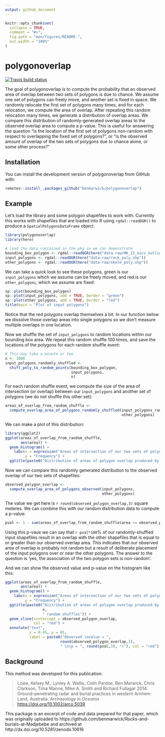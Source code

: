 ```yaml
---
output: github_document
---
```


<!-- README.md is generated from README.Rmd. Please edit that file -->

```r
knitr::opts_chunk$set(
  collapse = TRUE,
  comment = "#>",
  fig.path = "man/figures/README-",
  out.width = "100%"
)
```

# polygonoverlap

<!-- badges: start -->
[![Travis build status](https://travis-ci.org/benmarwick/polygonoverlap.svg?branch=master)](https://travis-ci.org/benmarwick/polygonoverlap)
<!-- badges: end -->

The goal of polygonoverlap is to compute the probability that an observed area of overlap between two sets of polygons is due to chance. We assume one set of polygons can freely move, and another set is fixed in space. We randomly relocate the first set of polygons many times, and for each relocation, we compute the area of overlap. After repeating this random relocation many times, we generate a distribution of overlap areas. We compare this distribution of randomly-generated overlap areas to the observed overlap area to compute a p-value. This is useful for answering the question "is the location of the first set of polygons non-random with respect to overlapping the fixed set of polygons?", or "is the observed amount of overlap of the two sets of polygons due to chance alone, or some other process?"

## Installation

You can install the development version of polygonoverlap from GitHub with:

``` r
remotes::install_.packages_github("benmarwick/polygonoverlap")
```

## Example

Let's load the library and some polygon shapefiles to work with. Currently this works with shapefiles that are loaded into R using `rgdal::readOGR()` to produce a `SpatialPolygonsDataFrame` object. 

```r
library(polygonoverlap)
library(here)
```

```r
# load the data contained in the pkg so we can demonstrate
bounding_box_polygon <- rgdal::readOGR(here("data-raw/MK_II_excv_outline.shp"))
input_polygons <- rgdal::readOGR(here("data-raw/rock_poly.shp"))
other_polygons <- rgdal::readOGR(here("data-raw/skele_poly.shp"))
```

We can take a quick look to see these polygons, green is our `input_polygons` which we assume can be freely moved, and red is our `other_polygons`, which we assume are fixed:

```r
sp::plot(bounding_box_polygon)
sp::plot(input_polygons, add = TRUE, border = "green")
sp::plot(other_polygons, add = TRUE, border = "red")
title(main = "Plot of input polygons")
```

Notice that the red polygons overlap themselves a bit. In our function below we dissolve those overlap areas into single polygons so we don't measure multiple overlaps in one location. 

Now we shuffle the set of `input_polygons` to random locations within our bounding box area. We repeat this random shuffle 100 times, and save the locations of the polygons for each random shuffle event:

```r
# This may take a minute or two
n <- 1000
input_polygons_randomly_shuffled <- 
  shift_poly_to_random_points(bounding_box_polygon,
                              input_polygons,
                              n)
```

For each random shuffle event, we compute the size of the area of intersection (or overlap) between our `input_polygons` and another set of polygons (we do not shuffle this other set):

```r
areas_of_overlap_from_random_shuffle <- 
  compute_overlap_area_of_polygons_randomly_shuffled(input_polygons_randomly_shuffled, 
                                                     other_polygons)
```

We can make a plot of this distribution:

```r
library(ggplot2)
ggplot(areas_of_overlap_from_random_shuffle,
       aes(area)) +
  geom_histogram() + 
    labs(x = expression("Areas of intersection of our two sets of polygons (m"^2*")"),
         y = "Frequency") +
  ggtitle(paste0("Distribution of areas of polygon overlap produced by ", n, " random shuffles"))
```

Now we can compare this randomly generated distribution to the observed overlap of our two sets of shapefiles:

```r
observed_polygon_overlap <- 
  compute_overlap_area_of_polygons_observed(input_polygons, 
                                            other_polygons)
```

The value we get here is `r round(observed_polygon_overlap,3)` square meteres. We can combine this with our random distribution data to compute a p-value:

```r
pval <- 1 - sum(areas_of_overlap_from_random_shuffle$area <= observed_polygon_overlap) / n
```

Using this p-vaue we can say that `r pval*100`% of our randomly-shuffled input shapefiles result in an overlap with the other shapefiles that is equal to or greater than our observed overlap area. This indicates that our observed area of overlap is probably not random but a result of deliberate placement of the input polygons over or near the other polygons. The answer to the question is 'yes, the association of the two polygon sets is non-random'.

And we can show the observed value and p-value on the histogram like this:

```r
ggplot(areas_of_overlap_from_random_shuffle,
       aes(area)) +
  geom_histogram() + 
    labs(x = expression("Areas of intersection of our two sets of polygons (m"^2*")"),
         y = "Frequency") +
  ggtitle(paste0("Distribution of areas of polygon overlap produced by ", 
                 n, 
                 " random shuffles")) + 
  geom_vline(xintercept = observed_polygon_overlap, 
             col = "red") + 
  annotate("text", 
           x = 0.45, y = 65, 
           label = paste0("Observed \nvalue = ",
                         round(observed_polygon_overlap,2), 
                         " \n(p = ", round(pval,3), ")"), col = "red")
```

## Background

This method was developed for this publication:

> Lowe, Kelsey M., Lynley A. Wallis, Colin Pardoe, Ben Marwick, Chris Clarkson, Tiina Manne, Mike A. Smith and Richard Fullagar 2014. Ground-penetrating radar and burial practices in western Arnhem Land, Australia. _Archaeology in Oceania_ <https://doi.org/10.1002/arco.5039>

This package is an excerpt of code and data prepared for that paper, which was originally uploaded to  https://github.com/benmarwick/Rocks-and-burials-at-Madjebebe and archived at http://dx.doi.org/10.5281/zenodo.10616

